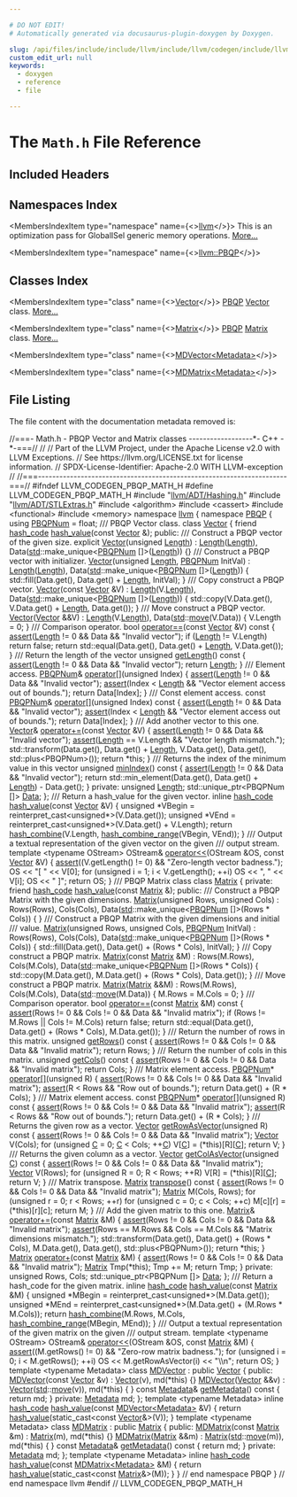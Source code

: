 ```yaml
---

# DO NOT EDIT!
# Automatically generated via docusaurus-plugin-doxygen by Doxygen.

slug: /api/files/include/include/llvm/include/llvm/codegen/include/llvm/codegen/pbqp/math-h
custom_edit_url: null
keywords:
  - doxygen
  - reference
  - file

---
```





# The `Math.h` File Reference

<DoxygenPage pluginConfig={pluginConfig}>



## Included Headers

<IncludesList>
<IncludesListItem
  filePath="llvm/ADT/Hashing.h"
  permalink="/docs/api/files/include/include/llvm/include/llvm/adt/hashing-h"
  isLocal="true" />
<IncludesListItem
  filePath="llvm/ADT/STLExtras.h"
  permalink="/docs/api/files/include/include/llvm/include/llvm/adt/stlextras-h"
  isLocal="true" />
<IncludesListItem
  filePath="algorithm"
  permalink=""
  isLocal="false" />
<IncludesListItem
  filePath="cassert"
  permalink=""
  isLocal="false" />
<IncludesListItem
  filePath="functional"
  permalink=""
  isLocal="false" />
<IncludesListItem
  filePath="memory"
  permalink=""
  isLocal="false" />
</IncludesList>

## Namespaces Index

<MembersIndex>

<MembersIndexItem
  type="namespace"
  name={<><a href="/docs/api/namespaces/llvm">llvm</a></>}>
This is an optimization pass for GlobalISel generic memory operations. <a href="/docs/api/namespaces/llvm/#details">More...</a>
</MembersIndexItem>

<MembersIndexItem
  type="namespace"
  name={<><a href="/docs/api/namespaces/llvm/pbqp">llvm::PBQP</a></>}>
</MembersIndexItem>

</MembersIndex>

## Classes Index

<MembersIndex>

<MembersIndexItem
  type="class"
  name={<><a href="/docs/api/classes/llvm/pbqp/vector">Vector</a></>}>
<a href="/docs/api/namespaces/llvm/pbqp">PBQP</a> <a href="/docs/api/classes/llvm/pbqp/vector">Vector</a> class. <a href="/docs/api/classes/llvm/pbqp/vector/#details">More...</a>
</MembersIndexItem>

<MembersIndexItem
  type="class"
  name={<><a href="/docs/api/classes/llvm/pbqp/matrix">Matrix</a></>}>
<a href="/docs/api/namespaces/llvm/pbqp">PBQP</a> <a href="/docs/api/classes/llvm/pbqp/matrix">Matrix</a> class. <a href="/docs/api/classes/llvm/pbqp/matrix/#details">More...</a>
</MembersIndexItem>

<MembersIndexItem
  type="class"
  name={<><a href="/docs/api/classes/llvm/pbqp/mdvector">MDVector&lt;Metadata&gt;</a></>}>
</MembersIndexItem>

<MembersIndexItem
  type="class"
  name={<><a href="/docs/api/classes/llvm/pbqp/mdmatrix">MDMatrix&lt;Metadata&gt;</a></>}>
</MembersIndexItem>

</MembersIndex>


## File Listing

The file content with the documentation metadata removed is:

<ProgramListing>

<Link id="l00001" /><CodeLine lineNumber="1"><Highlight kind="comment">//===- Math.h - PBQP Vector and Matrix classes ------------------&#42;- C++ -&#42;-===//</Highlight><Highlight kind="normal"></Highlight></CodeLine>
<Link id="l00002" /><CodeLine lineNumber="2"><Highlight kind="normal"></Highlight><Highlight kind="comment">//</Highlight><Highlight kind="normal"></Highlight></CodeLine>
<Link id="l00003" /><CodeLine lineNumber="3"><Highlight kind="normal"></Highlight><Highlight kind="comment">// Part of the LLVM Project, under the Apache License v2.0 with LLVM Exceptions.</Highlight><Highlight kind="normal"></Highlight></CodeLine>
<Link id="l00004" /><CodeLine lineNumber="4"><Highlight kind="normal"></Highlight><Highlight kind="comment">// See https://llvm.org/LICENSE.txt for license information.</Highlight><Highlight kind="normal"></Highlight></CodeLine>
<Link id="l00005" /><CodeLine lineNumber="5"><Highlight kind="normal"></Highlight><Highlight kind="comment">// SPDX-License-Identifier: Apache-2.0 WITH LLVM-exception</Highlight><Highlight kind="normal"></Highlight></CodeLine>
<Link id="l00006" /><CodeLine lineNumber="6"><Highlight kind="normal"></Highlight><Highlight kind="comment">//</Highlight><Highlight kind="normal"></Highlight></CodeLine>
<Link id="l00007" /><CodeLine lineNumber="7"><Highlight kind="normal"></Highlight><Highlight kind="comment">//===----------------------------------------------------------------------===//</Highlight><Highlight kind="normal"></Highlight></CodeLine>
<Link id="l00008" /><CodeLine lineNumber="8"><Highlight kind="normal"></Highlight></CodeLine>
<Link id="l00009" /><CodeLine lineNumber="9"><Highlight kind="normal"></Highlight><Highlight kind="preprocessor">#ifndef LLVM&#95;CODEGEN&#95;PBQP&#95;MATH&#95;H</Highlight><Highlight kind="normal"></Highlight></CodeLine>
<Link id="l00010" /><CodeLine lineNumber="10"><Highlight kind="normal"></Highlight><Highlight kind="preprocessor">#define LLVM&#95;CODEGEN&#95;PBQP&#95;MATH&#95;H</Highlight><Highlight kind="normal"></Highlight></CodeLine>
<Link id="l00011" /><CodeLine lineNumber="11"><Highlight kind="normal"></Highlight></CodeLine>
<Link id="l00012" /><CodeLine lineNumber="12"><Highlight kind="normal"></Highlight><Highlight kind="preprocessor">#include &quot;<a href="/docs/api/files/include/include/llvm/include/llvm/adt/hashing-h">llvm/ADT/Hashing.h</a>&quot;</Highlight><Highlight kind="normal"></Highlight></CodeLine>
<Link id="l00013" /><CodeLine lineNumber="13"><Highlight kind="normal"></Highlight><Highlight kind="preprocessor">#include &quot;<a href="/docs/api/files/include/include/llvm/include/llvm/adt/stlextras-h">llvm/ADT/STLExtras.h</a>&quot;</Highlight><Highlight kind="normal"></Highlight></CodeLine>
<Link id="l00014" /><CodeLine lineNumber="14"><Highlight kind="normal"></Highlight><Highlight kind="preprocessor">#include &lt;algorithm&gt;</Highlight><Highlight kind="normal"></Highlight></CodeLine>
<Link id="l00015" /><CodeLine lineNumber="15"><Highlight kind="normal"></Highlight><Highlight kind="preprocessor">#include &lt;cassert&gt;</Highlight><Highlight kind="normal"></Highlight></CodeLine>
<Link id="l00016" /><CodeLine lineNumber="16"><Highlight kind="normal"></Highlight><Highlight kind="preprocessor">#include &lt;functional&gt;</Highlight><Highlight kind="normal"></Highlight></CodeLine>
<Link id="l00017" /><CodeLine lineNumber="17"><Highlight kind="normal"></Highlight><Highlight kind="preprocessor">#include &lt;memory&gt;</Highlight><Highlight kind="normal"></Highlight></CodeLine>
<Link id="l00018" /><CodeLine lineNumber="18"><Highlight kind="normal"></Highlight></CodeLine>
<Link id="l00019" /><CodeLine lineNumber="19"><Highlight kind="normal"></Highlight><Highlight kind="keyword">namespace </Highlight><Highlight kind="normal"><a href="/docs/api/namespaces/llvm">llvm</a> &#123;</Highlight></CodeLine>
<Link id="l00020" /><CodeLine lineNumber="20"><Highlight kind="normal"></Highlight><Highlight kind="keyword">namespace </Highlight><Highlight kind="normal"><a href="/docs/api/namespaces/llvm/pbqp">PBQP</a> &#123;</Highlight></CodeLine>
<Link id="l00021" /><CodeLine lineNumber="21"><Highlight kind="normal"></Highlight></CodeLine>
<Link id="l00022" /><CodeLine lineNumber="22" lineLink="/docs/api/namespaces/llvm/pbqp/#a7bb13d1dd9c69a2a9350ca5ba163a715"><Highlight kind="normal"></Highlight><Highlight kind="keyword">using </Highlight><Highlight kind="normal"><a href="/docs/api/namespaces/llvm/pbqp/#a7bb13d1dd9c69a2a9350ca5ba163a715">PBQPNum</a> = float;</Highlight></CodeLine>
<Link id="l00023" /><CodeLine lineNumber="23"><Highlight kind="normal"></Highlight><Highlight kind="comment"></Highlight></CodeLine>
<Link id="l00024" /><CodeLine lineNumber="24"><Highlight kind="comment">/// PBQP Vector class.</Highlight><Highlight kind="normal"></Highlight></CodeLine>
<Link id="l00025" /><CodeLine lineNumber="25" lineLink="/docs/api/classes/llvm/pbqp/vector"><Highlight kind="normal"></Highlight><Highlight kind="keyword">class </Highlight><Highlight kind="normal"><a href="/docs/api/classes/llvm/pbqp/vector/#aef4fd4d43c0fd57d80d53991754e8d7b">Vector</a> &#123;</Highlight></CodeLine>
<Link id="l00026" /><CodeLine lineNumber="26"><Highlight kind="normal">  </Highlight><Highlight kind="keyword">friend</Highlight><Highlight kind="normal"> <a href="/docs/api/classes/llvm/hash-code">hash&#95;code</a> <a href="/docs/api/classes/llvm/pbqp/vector/#aaadc87486fce896da32c0377ad2e0058">hash&#95;value</a>(</Highlight><Highlight kind="keyword">const</Highlight><Highlight kind="normal"> <a href="/docs/api/classes/llvm/pbqp/vector/#aef4fd4d43c0fd57d80d53991754e8d7b">Vector</a> &amp;);</Highlight></CodeLine>
<Link id="l00027" /><CodeLine lineNumber="27"><Highlight kind="normal"></Highlight></CodeLine>
<Link id="l00028" /><CodeLine lineNumber="28"><Highlight kind="normal"></Highlight><Highlight kind="keyword">public</Highlight><Highlight kind="normal">:</Highlight><Highlight kind="comment"></Highlight></CodeLine>
<Link id="l00029" /><CodeLine lineNumber="29"><Highlight kind="comment">  /// Construct a PBQP vector of the given size.</Highlight><Highlight kind="normal"></Highlight></CodeLine>
<Link id="l00030" /><CodeLine lineNumber="30" lineLink="/docs/api/classes/llvm/pbqp/vector/#aef4fd4d43c0fd57d80d53991754e8d7b"><Highlight kind="normal">  </Highlight><Highlight kind="keyword">explicit</Highlight><Highlight kind="normal"> <a href="/docs/api/classes/llvm/pbqp/vector/#aef4fd4d43c0fd57d80d53991754e8d7b">Vector</a>(</Highlight><Highlight kind="keywordtype">unsigned</Highlight><Highlight kind="normal"> <a href="/docs/api/namespaces/llvm/#a05f5b9a11bdcc5feba62899f95dcf878af6d9f1c7b49b7601fae6a545002a6763">Length</a>)</Highlight></CodeLine>
<Link id="l00031" /><CodeLine lineNumber="31"><Highlight kind="normal">    : <a href="/docs/api/namespaces/llvm/#a05f5b9a11bdcc5feba62899f95dcf878af6d9f1c7b49b7601fae6a545002a6763">Length</a>(<a href="/docs/api/namespaces/llvm/#a05f5b9a11bdcc5feba62899f95dcf878af6d9f1c7b49b7601fae6a545002a6763">Length</a>), Data(<a href="/docs/api/namespaces/std">std</a>::make&#95;unique&lt;<a href="/docs/api/namespaces/llvm/pbqp/#a7bb13d1dd9c69a2a9350ca5ba163a715">PBQPNum</a> &#91;&#93;&gt;(<a href="/docs/api/namespaces/llvm/#a05f5b9a11bdcc5feba62899f95dcf878af6d9f1c7b49b7601fae6a545002a6763">Length</a>)) &#123;&#125;</Highlight></CodeLine>
<Link id="l00032" /><CodeLine lineNumber="32"><Highlight kind="normal"></Highlight><Highlight kind="comment"></Highlight></CodeLine>
<Link id="l00033" /><CodeLine lineNumber="33"><Highlight kind="comment">  /// Construct a PBQP vector with initializer.</Highlight><Highlight kind="normal"></Highlight></CodeLine>
<Link id="l00034" /><CodeLine lineNumber="34" lineLink="/docs/api/classes/llvm/pbqp/vector/#a2912af7ef085629d60d01e3fe737ff9c"><Highlight kind="normal">  <a href="/docs/api/classes/llvm/pbqp/vector/#a2912af7ef085629d60d01e3fe737ff9c">Vector</a>(</Highlight><Highlight kind="keywordtype">unsigned</Highlight><Highlight kind="normal"> <a href="/docs/api/namespaces/llvm/#a05f5b9a11bdcc5feba62899f95dcf878af6d9f1c7b49b7601fae6a545002a6763">Length</a>, <a href="/docs/api/namespaces/llvm/pbqp/#a7bb13d1dd9c69a2a9350ca5ba163a715">PBQPNum</a> InitVal)</Highlight></CodeLine>
<Link id="l00035" /><CodeLine lineNumber="35"><Highlight kind="normal">    : <a href="/docs/api/namespaces/llvm/#a05f5b9a11bdcc5feba62899f95dcf878af6d9f1c7b49b7601fae6a545002a6763">Length</a>(<a href="/docs/api/namespaces/llvm/#a05f5b9a11bdcc5feba62899f95dcf878af6d9f1c7b49b7601fae6a545002a6763">Length</a>), Data(<a href="/docs/api/namespaces/std">std</a>::make&#95;unique&lt;<a href="/docs/api/namespaces/llvm/pbqp/#a7bb13d1dd9c69a2a9350ca5ba163a715">PBQPNum</a> &#91;&#93;&gt;(<a href="/docs/api/namespaces/llvm/#a05f5b9a11bdcc5feba62899f95dcf878af6d9f1c7b49b7601fae6a545002a6763">Length</a>)) &#123;</Highlight></CodeLine>
<Link id="l00036" /><CodeLine lineNumber="36"><Highlight kind="normal">    std::fill(Data.get(), Data.get() + <a href="/docs/api/namespaces/llvm/#a05f5b9a11bdcc5feba62899f95dcf878af6d9f1c7b49b7601fae6a545002a6763">Length</a>, InitVal);</Highlight></CodeLine>
<Link id="l00037" /><CodeLine lineNumber="37"><Highlight kind="normal">  &#125;</Highlight></CodeLine>
<Link id="l00038" /><CodeLine lineNumber="38"><Highlight kind="normal"></Highlight><Highlight kind="comment"></Highlight></CodeLine>
<Link id="l00039" /><CodeLine lineNumber="39"><Highlight kind="comment">  /// Copy construct a PBQP vector.</Highlight><Highlight kind="normal"></Highlight></CodeLine>
<Link id="l00040" /><CodeLine lineNumber="40" lineLink="/docs/api/classes/llvm/pbqp/vector/#ab659f31081c4d717031711df7b6259ae"><Highlight kind="normal">  <a href="/docs/api/classes/llvm/pbqp/vector/#ab659f31081c4d717031711df7b6259ae">Vector</a>(</Highlight><Highlight kind="keyword">const</Highlight><Highlight kind="normal"> <a href="/docs/api/classes/llvm/pbqp/vector/#aef4fd4d43c0fd57d80d53991754e8d7b">Vector</a> &amp;V)</Highlight></CodeLine>
<Link id="l00041" /><CodeLine lineNumber="41"><Highlight kind="normal">    : <a href="/docs/api/namespaces/llvm/#a05f5b9a11bdcc5feba62899f95dcf878af6d9f1c7b49b7601fae6a545002a6763">Length</a>(V.<a href="/docs/api/namespaces/llvm/#a05f5b9a11bdcc5feba62899f95dcf878af6d9f1c7b49b7601fae6a545002a6763">Length</a>), Data(<a href="/docs/api/namespaces/std">std</a>::make&#95;unique&lt;<a href="/docs/api/namespaces/llvm/pbqp/#a7bb13d1dd9c69a2a9350ca5ba163a715">PBQPNum</a> &#91;&#93;&gt;(<a href="/docs/api/namespaces/llvm/#a05f5b9a11bdcc5feba62899f95dcf878af6d9f1c7b49b7601fae6a545002a6763">Length</a>)) &#123;</Highlight></CodeLine>
<Link id="l00042" /><CodeLine lineNumber="42"><Highlight kind="normal">    std::copy(V.Data.get(), V.Data.get() + <a href="/docs/api/namespaces/llvm/#a05f5b9a11bdcc5feba62899f95dcf878af6d9f1c7b49b7601fae6a545002a6763">Length</a>, Data.get());</Highlight></CodeLine>
<Link id="l00043" /><CodeLine lineNumber="43"><Highlight kind="normal">  &#125;</Highlight></CodeLine>
<Link id="l00044" /><CodeLine lineNumber="44"><Highlight kind="normal"></Highlight><Highlight kind="comment"></Highlight></CodeLine>
<Link id="l00045" /><CodeLine lineNumber="45"><Highlight kind="comment">  /// Move construct a PBQP vector.</Highlight><Highlight kind="normal"></Highlight></CodeLine>
<Link id="l00046" /><CodeLine lineNumber="46" lineLink="/docs/api/classes/llvm/pbqp/vector/#a604f5e40d4d5455ef4f3d1e21315bcd4"><Highlight kind="normal">  <a href="/docs/api/classes/llvm/pbqp/vector/#a604f5e40d4d5455ef4f3d1e21315bcd4">Vector</a>(<a href="/docs/api/classes/llvm/pbqp/vector/#aef4fd4d43c0fd57d80d53991754e8d7b">Vector</a> &amp;&amp;V)</Highlight></CodeLine>
<Link id="l00047" /><CodeLine lineNumber="47"><Highlight kind="normal">    : <a href="/docs/api/namespaces/llvm/#a05f5b9a11bdcc5feba62899f95dcf878af6d9f1c7b49b7601fae6a545002a6763">Length</a>(V.<a href="/docs/api/namespaces/llvm/#a05f5b9a11bdcc5feba62899f95dcf878af6d9f1c7b49b7601fae6a545002a6763">Length</a>), Data(<a href="/docs/api/namespaces/std">std</a>::<a href="/docs/api/namespaces/llvm/#abfc9c7ecf70f66901e439f7c04ef3dbb">move</a>(V.Data)) &#123;</Highlight></CodeLine>
<Link id="l00048" /><CodeLine lineNumber="48"><Highlight kind="normal">    V.Length = 0;</Highlight></CodeLine>
<Link id="l00049" /><CodeLine lineNumber="49"><Highlight kind="normal">  &#125;</Highlight></CodeLine>
<Link id="l00050" /><CodeLine lineNumber="50"><Highlight kind="normal"></Highlight><Highlight kind="comment"></Highlight></CodeLine>
<Link id="l00051" /><CodeLine lineNumber="51"><Highlight kind="comment">  /// Comparison operator.</Highlight><Highlight kind="normal"></Highlight></CodeLine>
<Link id="l00052" /><CodeLine lineNumber="52" lineLink="/docs/api/classes/llvm/pbqp/vector/#ae4037d518d98d1df922eb8c132ba6df0"><Highlight kind="normal">  </Highlight><Highlight kind="keywordtype">bool</Highlight><Highlight kind="normal"> <a href="/docs/api/classes/llvm/pbqp/vector/#ae4037d518d98d1df922eb8c132ba6df0">operator==</a>(</Highlight><Highlight kind="keyword">const</Highlight><Highlight kind="normal"> <a href="/docs/api/classes/llvm/pbqp/vector/#aef4fd4d43c0fd57d80d53991754e8d7b">Vector</a> &amp;V)</Highlight><Highlight kind="keyword"> const </Highlight><Highlight kind="normal">&#123;</Highlight></CodeLine>
<Link id="l00053" /><CodeLine lineNumber="53"><Highlight kind="normal">    <a href="/docs/api/files/lib/lib/target/lib/target/amdgpu/silowercontrolflow-cpp/#a4868c5d81c5ccc98c47aeab6244346a0">assert</a>(<a href="/docs/api/namespaces/llvm/#a05f5b9a11bdcc5feba62899f95dcf878af6d9f1c7b49b7601fae6a545002a6763">Length</a> != 0 &amp;&amp; Data &amp;&amp; </Highlight><Highlight kind="stringliteral">&quot;Invalid vector&quot;</Highlight><Highlight kind="normal">);</Highlight></CodeLine>
<Link id="l00054" /><CodeLine lineNumber="54"><Highlight kind="normal">    </Highlight><Highlight kind="keywordflow">if</Highlight><Highlight kind="normal"> (<a href="/docs/api/namespaces/llvm/#a05f5b9a11bdcc5feba62899f95dcf878af6d9f1c7b49b7601fae6a545002a6763">Length</a> != V.Length)</Highlight></CodeLine>
<Link id="l00055" /><CodeLine lineNumber="55"><Highlight kind="normal">      </Highlight><Highlight kind="keywordflow">return</Highlight><Highlight kind="normal"> </Highlight><Highlight kind="keyword">false</Highlight><Highlight kind="normal">;</Highlight></CodeLine>
<Link id="l00056" /><CodeLine lineNumber="56"><Highlight kind="normal">    </Highlight><Highlight kind="keywordflow">return</Highlight><Highlight kind="normal"> std::equal(Data.get(), Data.get() + <a href="/docs/api/namespaces/llvm/#a05f5b9a11bdcc5feba62899f95dcf878af6d9f1c7b49b7601fae6a545002a6763">Length</a>, V.Data.get());</Highlight></CodeLine>
<Link id="l00057" /><CodeLine lineNumber="57"><Highlight kind="normal">  &#125;</Highlight></CodeLine>
<Link id="l00058" /><CodeLine lineNumber="58"><Highlight kind="normal"></Highlight><Highlight kind="comment"></Highlight></CodeLine>
<Link id="l00059" /><CodeLine lineNumber="59"><Highlight kind="comment">  /// Return the length of the vector</Highlight><Highlight kind="normal"></Highlight></CodeLine>
<Link id="l00060" /><CodeLine lineNumber="60" lineLink="/docs/api/classes/llvm/pbqp/vector/#a0d2ab0a97a2cafb77c0a18b12fffc7d5"><Highlight kind="normal">  </Highlight><Highlight kind="keywordtype">unsigned</Highlight><Highlight kind="normal"> <a href="/docs/api/classes/llvm/pbqp/vector/#a0d2ab0a97a2cafb77c0a18b12fffc7d5">getLength</a>()</Highlight><Highlight kind="keyword"> const </Highlight><Highlight kind="normal">&#123;</Highlight></CodeLine>
<Link id="l00061" /><CodeLine lineNumber="61"><Highlight kind="normal">    <a href="/docs/api/files/lib/lib/target/lib/target/amdgpu/silowercontrolflow-cpp/#a4868c5d81c5ccc98c47aeab6244346a0">assert</a>(<a href="/docs/api/namespaces/llvm/#a05f5b9a11bdcc5feba62899f95dcf878af6d9f1c7b49b7601fae6a545002a6763">Length</a> != 0 &amp;&amp; Data &amp;&amp; </Highlight><Highlight kind="stringliteral">&quot;Invalid vector&quot;</Highlight><Highlight kind="normal">);</Highlight></CodeLine>
<Link id="l00062" /><CodeLine lineNumber="62"><Highlight kind="normal">    </Highlight><Highlight kind="keywordflow">return</Highlight><Highlight kind="normal"> <a href="/docs/api/namespaces/llvm/#a05f5b9a11bdcc5feba62899f95dcf878af6d9f1c7b49b7601fae6a545002a6763">Length</a>;</Highlight></CodeLine>
<Link id="l00063" /><CodeLine lineNumber="63"><Highlight kind="normal">  &#125;</Highlight></CodeLine>
<Link id="l00064" /><CodeLine lineNumber="64"><Highlight kind="normal"></Highlight><Highlight kind="comment"></Highlight></CodeLine>
<Link id="l00065" /><CodeLine lineNumber="65"><Highlight kind="comment">  /// Element access.</Highlight><Highlight kind="normal"></Highlight></CodeLine>
<Link id="l00066" /><CodeLine lineNumber="66" lineLink="/docs/api/classes/llvm/pbqp/vector/#a1402f5b4a55bae5d1645d15c2e7a8ae3"><Highlight kind="normal">  <a href="/docs/api/namespaces/llvm/pbqp/#a7bb13d1dd9c69a2a9350ca5ba163a715">PBQPNum</a>&amp; <a href="/docs/api/classes/llvm/pbqp/vector/#a1402f5b4a55bae5d1645d15c2e7a8ae3">operator&#91;&#93;</a>(</Highlight><Highlight kind="keywordtype">unsigned</Highlight><Highlight kind="normal"> Index) &#123;</Highlight></CodeLine>
<Link id="l00067" /><CodeLine lineNumber="67"><Highlight kind="normal">    <a href="/docs/api/files/lib/lib/target/lib/target/amdgpu/silowercontrolflow-cpp/#a4868c5d81c5ccc98c47aeab6244346a0">assert</a>(<a href="/docs/api/namespaces/llvm/#a05f5b9a11bdcc5feba62899f95dcf878af6d9f1c7b49b7601fae6a545002a6763">Length</a> != 0 &amp;&amp; Data &amp;&amp; </Highlight><Highlight kind="stringliteral">&quot;Invalid vector&quot;</Highlight><Highlight kind="normal">);</Highlight></CodeLine>
<Link id="l00068" /><CodeLine lineNumber="68"><Highlight kind="normal">    <a href="/docs/api/files/lib/lib/target/lib/target/amdgpu/silowercontrolflow-cpp/#a4868c5d81c5ccc98c47aeab6244346a0">assert</a>(Index &lt; <a href="/docs/api/namespaces/llvm/#a05f5b9a11bdcc5feba62899f95dcf878af6d9f1c7b49b7601fae6a545002a6763">Length</a> &amp;&amp; </Highlight><Highlight kind="stringliteral">&quot;Vector element access out of bounds.&quot;</Highlight><Highlight kind="normal">);</Highlight></CodeLine>
<Link id="l00069" /><CodeLine lineNumber="69"><Highlight kind="normal">    </Highlight><Highlight kind="keywordflow">return</Highlight><Highlight kind="normal"> Data&#91;Index&#93;;</Highlight></CodeLine>
<Link id="l00070" /><CodeLine lineNumber="70"><Highlight kind="normal">  &#125;</Highlight></CodeLine>
<Link id="l00071" /><CodeLine lineNumber="71"><Highlight kind="normal"></Highlight><Highlight kind="comment"></Highlight></CodeLine>
<Link id="l00072" /><CodeLine lineNumber="72"><Highlight kind="comment">  /// Const element access.</Highlight><Highlight kind="normal"></Highlight></CodeLine>
<Link id="l00073" /><CodeLine lineNumber="73" lineLink="/docs/api/classes/llvm/pbqp/vector/#abd63c66fa5473ad445c46a1da670c9dd"><Highlight kind="normal">  </Highlight><Highlight kind="keyword">const</Highlight><Highlight kind="normal"> <a href="/docs/api/namespaces/llvm/pbqp/#a7bb13d1dd9c69a2a9350ca5ba163a715">PBQPNum</a>&amp; <a href="/docs/api/classes/llvm/pbqp/vector/#abd63c66fa5473ad445c46a1da670c9dd">operator&#91;&#93;</a>(</Highlight><Highlight kind="keywordtype">unsigned</Highlight><Highlight kind="normal"> Index)</Highlight><Highlight kind="keyword"> const </Highlight><Highlight kind="normal">&#123;</Highlight></CodeLine>
<Link id="l00074" /><CodeLine lineNumber="74"><Highlight kind="normal">    <a href="/docs/api/files/lib/lib/target/lib/target/amdgpu/silowercontrolflow-cpp/#a4868c5d81c5ccc98c47aeab6244346a0">assert</a>(<a href="/docs/api/namespaces/llvm/#a05f5b9a11bdcc5feba62899f95dcf878af6d9f1c7b49b7601fae6a545002a6763">Length</a> != 0 &amp;&amp; Data &amp;&amp; </Highlight><Highlight kind="stringliteral">&quot;Invalid vector&quot;</Highlight><Highlight kind="normal">);</Highlight></CodeLine>
<Link id="l00075" /><CodeLine lineNumber="75"><Highlight kind="normal">    <a href="/docs/api/files/lib/lib/target/lib/target/amdgpu/silowercontrolflow-cpp/#a4868c5d81c5ccc98c47aeab6244346a0">assert</a>(Index &lt; <a href="/docs/api/namespaces/llvm/#a05f5b9a11bdcc5feba62899f95dcf878af6d9f1c7b49b7601fae6a545002a6763">Length</a> &amp;&amp; </Highlight><Highlight kind="stringliteral">&quot;Vector element access out of bounds.&quot;</Highlight><Highlight kind="normal">);</Highlight></CodeLine>
<Link id="l00076" /><CodeLine lineNumber="76"><Highlight kind="normal">    </Highlight><Highlight kind="keywordflow">return</Highlight><Highlight kind="normal"> Data&#91;Index&#93;;</Highlight></CodeLine>
<Link id="l00077" /><CodeLine lineNumber="77"><Highlight kind="normal">  &#125;</Highlight></CodeLine>
<Link id="l00078" /><CodeLine lineNumber="78"><Highlight kind="normal"></Highlight><Highlight kind="comment"></Highlight></CodeLine>
<Link id="l00079" /><CodeLine lineNumber="79"><Highlight kind="comment">  /// Add another vector to this one.</Highlight><Highlight kind="normal"></Highlight></CodeLine>
<Link id="l00080" /><CodeLine lineNumber="80" lineLink="/docs/api/classes/llvm/pbqp/vector/#a47b015ba12385497a6dd8e0a261f16cc"><Highlight kind="normal">  <a href="/docs/api/classes/llvm/pbqp/vector/#aef4fd4d43c0fd57d80d53991754e8d7b">Vector</a>&amp; <a href="/docs/api/classes/llvm/pbqp/vector/#a47b015ba12385497a6dd8e0a261f16cc">operator+=</a>(</Highlight><Highlight kind="keyword">const</Highlight><Highlight kind="normal"> <a href="/docs/api/classes/llvm/pbqp/vector/#aef4fd4d43c0fd57d80d53991754e8d7b">Vector</a> &amp;V) &#123;</Highlight></CodeLine>
<Link id="l00081" /><CodeLine lineNumber="81"><Highlight kind="normal">    <a href="/docs/api/files/lib/lib/target/lib/target/amdgpu/silowercontrolflow-cpp/#a4868c5d81c5ccc98c47aeab6244346a0">assert</a>(<a href="/docs/api/namespaces/llvm/#a05f5b9a11bdcc5feba62899f95dcf878af6d9f1c7b49b7601fae6a545002a6763">Length</a> != 0 &amp;&amp; Data &amp;&amp; </Highlight><Highlight kind="stringliteral">&quot;Invalid vector&quot;</Highlight><Highlight kind="normal">);</Highlight></CodeLine>
<Link id="l00082" /><CodeLine lineNumber="82"><Highlight kind="normal">    <a href="/docs/api/files/lib/lib/target/lib/target/amdgpu/silowercontrolflow-cpp/#a4868c5d81c5ccc98c47aeab6244346a0">assert</a>(<a href="/docs/api/namespaces/llvm/#a05f5b9a11bdcc5feba62899f95dcf878af6d9f1c7b49b7601fae6a545002a6763">Length</a> == V.Length &amp;&amp; </Highlight><Highlight kind="stringliteral">&quot;Vector length mismatch.&quot;</Highlight><Highlight kind="normal">);</Highlight></CodeLine>
<Link id="l00083" /><CodeLine lineNumber="83"><Highlight kind="normal">    std::transform(Data.get(), Data.get() + <a href="/docs/api/namespaces/llvm/#a05f5b9a11bdcc5feba62899f95dcf878af6d9f1c7b49b7601fae6a545002a6763">Length</a>, V.Data.get(), Data.get(),</Highlight></CodeLine>
<Link id="l00084" /><CodeLine lineNumber="84"><Highlight kind="normal">                   std::plus&lt;PBQPNum&gt;());</Highlight></CodeLine>
<Link id="l00085" /><CodeLine lineNumber="85"><Highlight kind="normal">    </Highlight><Highlight kind="keywordflow">return</Highlight><Highlight kind="normal"> &#42;</Highlight><Highlight kind="keyword">this</Highlight><Highlight kind="normal">;</Highlight></CodeLine>
<Link id="l00086" /><CodeLine lineNumber="86"><Highlight kind="normal">  &#125;</Highlight></CodeLine>
<Link id="l00087" /><CodeLine lineNumber="87"><Highlight kind="normal"></Highlight><Highlight kind="comment"></Highlight></CodeLine>
<Link id="l00088" /><CodeLine lineNumber="88"><Highlight kind="comment">  /// Returns the index of the minimum value in this vector</Highlight><Highlight kind="normal"></Highlight></CodeLine>
<Link id="l00089" /><CodeLine lineNumber="89" lineLink="/docs/api/classes/llvm/pbqp/vector/#a21acf74222debed15359bdd3361b3717"><Highlight kind="normal">  </Highlight><Highlight kind="keywordtype">unsigned</Highlight><Highlight kind="normal"> <a href="/docs/api/classes/llvm/pbqp/vector/#a21acf74222debed15359bdd3361b3717">minIndex</a>()</Highlight><Highlight kind="keyword"> const </Highlight><Highlight kind="normal">&#123;</Highlight></CodeLine>
<Link id="l00090" /><CodeLine lineNumber="90"><Highlight kind="normal">    <a href="/docs/api/files/lib/lib/target/lib/target/amdgpu/silowercontrolflow-cpp/#a4868c5d81c5ccc98c47aeab6244346a0">assert</a>(<a href="/docs/api/namespaces/llvm/#a05f5b9a11bdcc5feba62899f95dcf878af6d9f1c7b49b7601fae6a545002a6763">Length</a> != 0 &amp;&amp; Data &amp;&amp; </Highlight><Highlight kind="stringliteral">&quot;Invalid vector&quot;</Highlight><Highlight kind="normal">);</Highlight></CodeLine>
<Link id="l00091" /><CodeLine lineNumber="91"><Highlight kind="normal">    </Highlight><Highlight kind="keywordflow">return</Highlight><Highlight kind="normal"> std::min&#95;element(Data.get(), Data.get() + <a href="/docs/api/namespaces/llvm/#a05f5b9a11bdcc5feba62899f95dcf878af6d9f1c7b49b7601fae6a545002a6763">Length</a>) - Data.get();</Highlight></CodeLine>
<Link id="l00092" /><CodeLine lineNumber="92"><Highlight kind="normal">  &#125;</Highlight></CodeLine>
<Link id="l00093" /><CodeLine lineNumber="93"><Highlight kind="normal"></Highlight></CodeLine>
<Link id="l00094" /><CodeLine lineNumber="94"><Highlight kind="normal"></Highlight><Highlight kind="keyword">private</Highlight><Highlight kind="normal">:</Highlight></CodeLine>
<Link id="l00095" /><CodeLine lineNumber="95"><Highlight kind="normal">  </Highlight><Highlight kind="keywordtype">unsigned</Highlight><Highlight kind="normal"> <a href="/docs/api/namespaces/llvm/#a05f5b9a11bdcc5feba62899f95dcf878af6d9f1c7b49b7601fae6a545002a6763">Length</a>;</Highlight></CodeLine>
<Link id="l00096" /><CodeLine lineNumber="96"><Highlight kind="normal">  std::unique&#95;ptr&lt;PBQPNum &#91;&#93;&gt; <a href="/docs/api/namespaces/llvm/#aa20539e89704d20b98b97e9c3feac934">Data</a>;</Highlight></CodeLine>
<Link id="l00097" /><CodeLine lineNumber="97"><Highlight kind="normal">&#125;;</Highlight></CodeLine>
<Link id="l00098" /><CodeLine lineNumber="98"><Highlight kind="normal"></Highlight><Highlight kind="comment"></Highlight></CodeLine>
<Link id="l00099" /><CodeLine lineNumber="99"><Highlight kind="comment">/// Return a hash&#95;value for the given vector.</Highlight><Highlight kind="normal"></Highlight></CodeLine>
<Link id="l00100" /><CodeLine lineNumber="100" lineLink="/docs/api/classes/llvm/pbqp/vector/#aaadc87486fce896da32c0377ad2e0058"><Highlight kind="normal"></Highlight><Highlight kind="keyword">inline</Highlight><Highlight kind="normal"> <a href="/docs/api/classes/llvm/hash-code">hash&#95;code</a> <a href="/docs/api/namespaces/llvm/pbqp/#a68d9c40a5981e4a0893872d9523ff5fa">hash&#95;value</a>(</Highlight><Highlight kind="keyword">const</Highlight><Highlight kind="normal"> <a href="/docs/api/classes/llvm/pbqp/vector/#aef4fd4d43c0fd57d80d53991754e8d7b">Vector</a> &amp;V) &#123;</Highlight></CodeLine>
<Link id="l00101" /><CodeLine lineNumber="101"><Highlight kind="normal">  </Highlight><Highlight kind="keywordtype">unsigned</Highlight><Highlight kind="normal"> &#42;VBegin = </Highlight><Highlight kind="keyword">reinterpret&#95;cast&lt;</Highlight><Highlight kind="keywordtype">unsigned</Highlight><Highlight kind="normal">&#42;</Highlight><Highlight kind="keyword">&gt;</Highlight><Highlight kind="normal">(V.Data.get());</Highlight></CodeLine>
<Link id="l00102" /><CodeLine lineNumber="102"><Highlight kind="normal">  </Highlight><Highlight kind="keywordtype">unsigned</Highlight><Highlight kind="normal"> &#42;VEnd = </Highlight><Highlight kind="keyword">reinterpret&#95;cast&lt;</Highlight><Highlight kind="keywordtype">unsigned</Highlight><Highlight kind="normal">&#42;</Highlight><Highlight kind="keyword">&gt;</Highlight><Highlight kind="normal">(V.Data.get() + V.Length);</Highlight></CodeLine>
<Link id="l00103" /><CodeLine lineNumber="103"><Highlight kind="normal">  </Highlight><Highlight kind="keywordflow">return</Highlight><Highlight kind="normal"> <a href="/docs/api/namespaces/llvm/#add71474638430694c84640146383fc44">hash&#95;combine</a>(V.Length, <a href="/docs/api/namespaces/llvm/#af80edfc5e42059e045aa7bf7fe42bee3">hash&#95;combine&#95;range</a>(VBegin, VEnd));</Highlight></CodeLine>
<Link id="l00104" /><CodeLine lineNumber="104"><Highlight kind="normal">&#125;</Highlight></CodeLine>
<Link id="l00105" /><CodeLine lineNumber="105"><Highlight kind="normal"></Highlight><Highlight kind="comment"></Highlight></CodeLine>
<Link id="l00106" /><CodeLine lineNumber="106"><Highlight kind="comment">/// Output a textual representation of the given vector on the given</Highlight></CodeLine>
<Link id="l00107" /><CodeLine lineNumber="107"><Highlight kind="comment">///        output stream.</Highlight><Highlight kind="normal"></Highlight></CodeLine>
<Link id="l00108" /><CodeLine lineNumber="108"><Highlight kind="normal"></Highlight><Highlight kind="keyword">template</Highlight><Highlight kind="normal"> &lt;</Highlight><Highlight kind="keyword">typename</Highlight><Highlight kind="normal"> OStream&gt;</Highlight></CodeLine>
<Link id="l00109" /><CodeLine lineNumber="109" lineLink="/docs/api/namespaces/llvm/pbqp/#a3df562af137eda23c65ed17e763ebe9d"><Highlight kind="normal">OStream&amp; <a href="/docs/api/namespaces/llvm/pbqp/#a3df562af137eda23c65ed17e763ebe9d">operator&lt;&lt;</a>(OStream &amp;OS, </Highlight><Highlight kind="keyword">const</Highlight><Highlight kind="normal"> <a href="/docs/api/classes/llvm/pbqp/vector">Vector</a> &amp;V) &#123;</Highlight></CodeLine>
<Link id="l00110" /><CodeLine lineNumber="110"><Highlight kind="normal">  <a href="/docs/api/files/lib/lib/target/lib/target/amdgpu/silowercontrolflow-cpp/#a4868c5d81c5ccc98c47aeab6244346a0">assert</a>((V.getLength() != 0) &amp;&amp; </Highlight><Highlight kind="stringliteral">&quot;Zero-length vector badness.&quot;</Highlight><Highlight kind="normal">);</Highlight></CodeLine>
<Link id="l00111" /><CodeLine lineNumber="111"><Highlight kind="normal"></Highlight></CodeLine>
<Link id="l00112" /><CodeLine lineNumber="112"><Highlight kind="normal">  OS &lt;&lt; </Highlight><Highlight kind="stringliteral">&quot;&#91; &quot;</Highlight><Highlight kind="normal"> &lt;&lt; V&#91;0&#93;;</Highlight></CodeLine>
<Link id="l00113" /><CodeLine lineNumber="113"><Highlight kind="normal">  </Highlight><Highlight kind="keywordflow">for</Highlight><Highlight kind="normal"> (</Highlight><Highlight kind="keywordtype">unsigned</Highlight><Highlight kind="normal"> i = 1; i &lt; V.getLength(); ++i)</Highlight></CodeLine>
<Link id="l00114" /><CodeLine lineNumber="114"><Highlight kind="normal">    OS &lt;&lt; </Highlight><Highlight kind="stringliteral">&quot;, &quot;</Highlight><Highlight kind="normal"> &lt;&lt; V&#91;i&#93;;</Highlight></CodeLine>
<Link id="l00115" /><CodeLine lineNumber="115"><Highlight kind="normal">  OS &lt;&lt; </Highlight><Highlight kind="stringliteral">&quot; &#93;&quot;</Highlight><Highlight kind="normal">;</Highlight></CodeLine>
<Link id="l00116" /><CodeLine lineNumber="116"><Highlight kind="normal"></Highlight></CodeLine>
<Link id="l00117" /><CodeLine lineNumber="117"><Highlight kind="normal">  </Highlight><Highlight kind="keywordflow">return</Highlight><Highlight kind="normal"> OS;</Highlight></CodeLine>
<Link id="l00118" /><CodeLine lineNumber="118"><Highlight kind="normal">&#125;</Highlight></CodeLine>
<Link id="l00119" /><CodeLine lineNumber="119"><Highlight kind="normal"></Highlight><Highlight kind="comment"></Highlight></CodeLine>
<Link id="l00120" /><CodeLine lineNumber="120"><Highlight kind="comment">/// PBQP Matrix class</Highlight><Highlight kind="normal"></Highlight></CodeLine>
<Link id="l00121" /><CodeLine lineNumber="121" lineLink="/docs/api/classes/llvm/pbqp/matrix"><Highlight kind="normal"></Highlight><Highlight kind="keyword">class </Highlight><Highlight kind="normal"><a href="/docs/api/classes/llvm/pbqp/matrix/#aff60358275be4d00be04fd9cbea51b30">Matrix</a> &#123;</Highlight></CodeLine>
<Link id="l00122" /><CodeLine lineNumber="122"><Highlight kind="normal"></Highlight><Highlight kind="keyword">private</Highlight><Highlight kind="normal">:</Highlight></CodeLine>
<Link id="l00123" /><CodeLine lineNumber="123"><Highlight kind="normal">  </Highlight><Highlight kind="keyword">friend</Highlight><Highlight kind="normal"> <a href="/docs/api/classes/llvm/hash-code">hash&#95;code</a> <a href="/docs/api/classes/llvm/pbqp/matrix/#a7fbe9d7f58292be903c7a0d2a6633a78">hash&#95;value</a>(</Highlight><Highlight kind="keyword">const</Highlight><Highlight kind="normal"> <a href="/docs/api/classes/llvm/pbqp/matrix/#aff60358275be4d00be04fd9cbea51b30">Matrix</a> &amp;);</Highlight></CodeLine>
<Link id="l00124" /><CodeLine lineNumber="124"><Highlight kind="normal"></Highlight></CodeLine>
<Link id="l00125" /><CodeLine lineNumber="125"><Highlight kind="normal"></Highlight><Highlight kind="keyword">public</Highlight><Highlight kind="normal">:</Highlight><Highlight kind="comment"></Highlight></CodeLine>
<Link id="l00126" /><CodeLine lineNumber="126"><Highlight kind="comment">  /// Construct a PBQP Matrix with the given dimensions.</Highlight><Highlight kind="normal"></Highlight></CodeLine>
<Link id="l00127" /><CodeLine lineNumber="127" lineLink="/docs/api/classes/llvm/pbqp/matrix/#aff60358275be4d00be04fd9cbea51b30"><Highlight kind="normal">  <a href="/docs/api/classes/llvm/pbqp/matrix/#aff60358275be4d00be04fd9cbea51b30">Matrix</a>(</Highlight><Highlight kind="keywordtype">unsigned</Highlight><Highlight kind="normal"> Rows, </Highlight><Highlight kind="keywordtype">unsigned</Highlight><Highlight kind="normal"> Cols) :</Highlight></CodeLine>
<Link id="l00128" /><CodeLine lineNumber="128"><Highlight kind="normal">    Rows(Rows), Cols(Cols), Data(<a href="/docs/api/namespaces/std">std</a>::make&#95;unique&lt;<a href="/docs/api/namespaces/llvm/pbqp/#a7bb13d1dd9c69a2a9350ca5ba163a715">PBQPNum</a> &#91;&#93;&gt;(Rows &#42; Cols)) &#123;</Highlight></CodeLine>
<Link id="l00129" /><CodeLine lineNumber="129"><Highlight kind="normal">  &#125;</Highlight></CodeLine>
<Link id="l00130" /><CodeLine lineNumber="130"><Highlight kind="normal"></Highlight><Highlight kind="comment"></Highlight></CodeLine>
<Link id="l00131" /><CodeLine lineNumber="131"><Highlight kind="comment">  /// Construct a PBQP Matrix with the given dimensions and initial</Highlight></CodeLine>
<Link id="l00132" /><CodeLine lineNumber="132"><Highlight kind="comment">  /// value.</Highlight><Highlight kind="normal"></Highlight></CodeLine>
<Link id="l00133" /><CodeLine lineNumber="133" lineLink="/docs/api/classes/llvm/pbqp/matrix/#aef172092adfe7dd71c0fe88d9a4ea0dc"><Highlight kind="normal">  <a href="/docs/api/classes/llvm/pbqp/matrix/#aef172092adfe7dd71c0fe88d9a4ea0dc">Matrix</a>(</Highlight><Highlight kind="keywordtype">unsigned</Highlight><Highlight kind="normal"> Rows, </Highlight><Highlight kind="keywordtype">unsigned</Highlight><Highlight kind="normal"> Cols, <a href="/docs/api/namespaces/llvm/pbqp/#a7bb13d1dd9c69a2a9350ca5ba163a715">PBQPNum</a> InitVal)</Highlight></CodeLine>
<Link id="l00134" /><CodeLine lineNumber="134"><Highlight kind="normal">    : Rows(Rows), Cols(Cols),</Highlight></CodeLine>
<Link id="l00135" /><CodeLine lineNumber="135"><Highlight kind="normal">      Data(<a href="/docs/api/namespaces/std">std</a>::make&#95;unique&lt;<a href="/docs/api/namespaces/llvm/pbqp/#a7bb13d1dd9c69a2a9350ca5ba163a715">PBQPNum</a> &#91;&#93;&gt;(Rows &#42; Cols)) &#123;</Highlight></CodeLine>
<Link id="l00136" /><CodeLine lineNumber="136"><Highlight kind="normal">    std::fill(Data.get(), Data.get() + (Rows &#42; Cols), InitVal);</Highlight></CodeLine>
<Link id="l00137" /><CodeLine lineNumber="137"><Highlight kind="normal">  &#125;</Highlight></CodeLine>
<Link id="l00138" /><CodeLine lineNumber="138"><Highlight kind="normal"></Highlight><Highlight kind="comment"></Highlight></CodeLine>
<Link id="l00139" /><CodeLine lineNumber="139"><Highlight kind="comment">  /// Copy construct a PBQP matrix.</Highlight><Highlight kind="normal"></Highlight></CodeLine>
<Link id="l00140" /><CodeLine lineNumber="140" lineLink="/docs/api/classes/llvm/pbqp/matrix/#aeebae6d2938a067c3ca991986775507e"><Highlight kind="normal">  <a href="/docs/api/classes/llvm/pbqp/matrix/#aeebae6d2938a067c3ca991986775507e">Matrix</a>(</Highlight><Highlight kind="keyword">const</Highlight><Highlight kind="normal"> <a href="/docs/api/classes/llvm/pbqp/matrix/#aff60358275be4d00be04fd9cbea51b30">Matrix</a> &amp;M)</Highlight></CodeLine>
<Link id="l00141" /><CodeLine lineNumber="141"><Highlight kind="normal">    : Rows(M.Rows), Cols(M.Cols),</Highlight></CodeLine>
<Link id="l00142" /><CodeLine lineNumber="142"><Highlight kind="normal">      Data(<a href="/docs/api/namespaces/std">std</a>::make&#95;unique&lt;<a href="/docs/api/namespaces/llvm/pbqp/#a7bb13d1dd9c69a2a9350ca5ba163a715">PBQPNum</a> &#91;&#93;&gt;(Rows &#42; Cols)) &#123;</Highlight></CodeLine>
<Link id="l00143" /><CodeLine lineNumber="143"><Highlight kind="normal">    std::copy(M.Data.get(), M.Data.get() + (Rows &#42; Cols), Data.get());</Highlight></CodeLine>
<Link id="l00144" /><CodeLine lineNumber="144"><Highlight kind="normal">  &#125;</Highlight></CodeLine>
<Link id="l00145" /><CodeLine lineNumber="145"><Highlight kind="normal"></Highlight><Highlight kind="comment"></Highlight></CodeLine>
<Link id="l00146" /><CodeLine lineNumber="146"><Highlight kind="comment">  /// Move construct a PBQP matrix.</Highlight><Highlight kind="normal"></Highlight></CodeLine>
<Link id="l00147" /><CodeLine lineNumber="147" lineLink="/docs/api/classes/llvm/pbqp/matrix/#ad69d87e8d23f42a05cf54a8cf2637a51"><Highlight kind="normal">  <a href="/docs/api/classes/llvm/pbqp/matrix/#ad69d87e8d23f42a05cf54a8cf2637a51">Matrix</a>(<a href="/docs/api/classes/llvm/pbqp/matrix/#aff60358275be4d00be04fd9cbea51b30">Matrix</a> &amp;&amp;M)</Highlight></CodeLine>
<Link id="l00148" /><CodeLine lineNumber="148"><Highlight kind="normal">    : Rows(M.Rows), Cols(M.Cols), Data(<a href="/docs/api/namespaces/std">std</a>::<a href="/docs/api/namespaces/llvm/#abfc9c7ecf70f66901e439f7c04ef3dbb">move</a>(M.Data)) &#123;</Highlight></CodeLine>
<Link id="l00149" /><CodeLine lineNumber="149"><Highlight kind="normal">    M.Rows = M.Cols = 0;</Highlight></CodeLine>
<Link id="l00150" /><CodeLine lineNumber="150"><Highlight kind="normal">  &#125;</Highlight></CodeLine>
<Link id="l00151" /><CodeLine lineNumber="151"><Highlight kind="normal"></Highlight><Highlight kind="comment"></Highlight></CodeLine>
<Link id="l00152" /><CodeLine lineNumber="152"><Highlight kind="comment">  /// Comparison operator.</Highlight><Highlight kind="normal"></Highlight></CodeLine>
<Link id="l00153" /><CodeLine lineNumber="153" lineLink="/docs/api/classes/llvm/pbqp/matrix/#ac31cb851715bb3eb362d039b31a58aa4"><Highlight kind="normal">  </Highlight><Highlight kind="keywordtype">bool</Highlight><Highlight kind="normal"> <a href="/docs/api/classes/llvm/pbqp/matrix/#ac31cb851715bb3eb362d039b31a58aa4">operator==</a>(</Highlight><Highlight kind="keyword">const</Highlight><Highlight kind="normal"> <a href="/docs/api/classes/llvm/pbqp/matrix/#aff60358275be4d00be04fd9cbea51b30">Matrix</a> &amp;M)</Highlight><Highlight kind="keyword"> const </Highlight><Highlight kind="normal">&#123;</Highlight></CodeLine>
<Link id="l00154" /><CodeLine lineNumber="154"><Highlight kind="normal">    <a href="/docs/api/files/lib/lib/target/lib/target/amdgpu/silowercontrolflow-cpp/#a4868c5d81c5ccc98c47aeab6244346a0">assert</a>(Rows != 0 &amp;&amp; Cols != 0 &amp;&amp; Data &amp;&amp; </Highlight><Highlight kind="stringliteral">&quot;Invalid matrix&quot;</Highlight><Highlight kind="normal">);</Highlight></CodeLine>
<Link id="l00155" /><CodeLine lineNumber="155"><Highlight kind="normal">    </Highlight><Highlight kind="keywordflow">if</Highlight><Highlight kind="normal"> (Rows != M.Rows || Cols != M.Cols)</Highlight></CodeLine>
<Link id="l00156" /><CodeLine lineNumber="156"><Highlight kind="normal">      </Highlight><Highlight kind="keywordflow">return</Highlight><Highlight kind="normal"> </Highlight><Highlight kind="keyword">false</Highlight><Highlight kind="normal">;</Highlight></CodeLine>
<Link id="l00157" /><CodeLine lineNumber="157"><Highlight kind="normal">    </Highlight><Highlight kind="keywordflow">return</Highlight><Highlight kind="normal"> std::equal(Data.get(), Data.get() + (Rows &#42; Cols), M.Data.get());</Highlight></CodeLine>
<Link id="l00158" /><CodeLine lineNumber="158"><Highlight kind="normal">  &#125;</Highlight></CodeLine>
<Link id="l00159" /><CodeLine lineNumber="159"><Highlight kind="normal"></Highlight><Highlight kind="comment"></Highlight></CodeLine>
<Link id="l00160" /><CodeLine lineNumber="160"><Highlight kind="comment">  /// Return the number of rows in this matrix.</Highlight><Highlight kind="normal"></Highlight></CodeLine>
<Link id="l00161" /><CodeLine lineNumber="161" lineLink="/docs/api/classes/llvm/pbqp/matrix/#a87d38d8fbb575ef8c0e8915ea549da17"><Highlight kind="normal">  </Highlight><Highlight kind="keywordtype">unsigned</Highlight><Highlight kind="normal"> <a href="/docs/api/classes/llvm/pbqp/matrix/#a87d38d8fbb575ef8c0e8915ea549da17">getRows</a>()</Highlight><Highlight kind="keyword"> const </Highlight><Highlight kind="normal">&#123;</Highlight></CodeLine>
<Link id="l00162" /><CodeLine lineNumber="162"><Highlight kind="normal">    <a href="/docs/api/files/lib/lib/target/lib/target/amdgpu/silowercontrolflow-cpp/#a4868c5d81c5ccc98c47aeab6244346a0">assert</a>(Rows != 0 &amp;&amp; Cols != 0 &amp;&amp; Data &amp;&amp; </Highlight><Highlight kind="stringliteral">&quot;Invalid matrix&quot;</Highlight><Highlight kind="normal">);</Highlight></CodeLine>
<Link id="l00163" /><CodeLine lineNumber="163"><Highlight kind="normal">    </Highlight><Highlight kind="keywordflow">return</Highlight><Highlight kind="normal"> Rows;</Highlight></CodeLine>
<Link id="l00164" /><CodeLine lineNumber="164"><Highlight kind="normal">  &#125;</Highlight></CodeLine>
<Link id="l00165" /><CodeLine lineNumber="165"><Highlight kind="normal"></Highlight><Highlight kind="comment"></Highlight></CodeLine>
<Link id="l00166" /><CodeLine lineNumber="166"><Highlight kind="comment">  /// Return the number of cols in this matrix.</Highlight><Highlight kind="normal"></Highlight></CodeLine>
<Link id="l00167" /><CodeLine lineNumber="167" lineLink="/docs/api/classes/llvm/pbqp/matrix/#ac8acdf99a763b137fbb857758fe62c7a"><Highlight kind="normal">  </Highlight><Highlight kind="keywordtype">unsigned</Highlight><Highlight kind="normal"> <a href="/docs/api/classes/llvm/pbqp/matrix/#ac8acdf99a763b137fbb857758fe62c7a">getCols</a>()</Highlight><Highlight kind="keyword"> const </Highlight><Highlight kind="normal">&#123;</Highlight></CodeLine>
<Link id="l00168" /><CodeLine lineNumber="168"><Highlight kind="normal">    <a href="/docs/api/files/lib/lib/target/lib/target/amdgpu/silowercontrolflow-cpp/#a4868c5d81c5ccc98c47aeab6244346a0">assert</a>(Rows != 0 &amp;&amp; Cols != 0 &amp;&amp; Data &amp;&amp; </Highlight><Highlight kind="stringliteral">&quot;Invalid matrix&quot;</Highlight><Highlight kind="normal">);</Highlight></CodeLine>
<Link id="l00169" /><CodeLine lineNumber="169"><Highlight kind="normal">    </Highlight><Highlight kind="keywordflow">return</Highlight><Highlight kind="normal"> Cols;</Highlight></CodeLine>
<Link id="l00170" /><CodeLine lineNumber="170"><Highlight kind="normal">  &#125;</Highlight></CodeLine>
<Link id="l00171" /><CodeLine lineNumber="171"><Highlight kind="normal"></Highlight><Highlight kind="comment"></Highlight></CodeLine>
<Link id="l00172" /><CodeLine lineNumber="172"><Highlight kind="comment">  /// Matrix element access.</Highlight><Highlight kind="normal"></Highlight></CodeLine>
<Link id="l00173" /><CodeLine lineNumber="173" lineLink="/docs/api/classes/llvm/pbqp/matrix/#a0ea4fa54fdf5860c469e156747411ae3"><Highlight kind="normal">  <a href="/docs/api/namespaces/llvm/pbqp/#a7bb13d1dd9c69a2a9350ca5ba163a715">PBQPNum</a>&#42; <a href="/docs/api/classes/llvm/pbqp/matrix/#a0ea4fa54fdf5860c469e156747411ae3">operator&#91;&#93;</a>(</Highlight><Highlight kind="keywordtype">unsigned</Highlight><Highlight kind="normal"> R) &#123;</Highlight></CodeLine>
<Link id="l00174" /><CodeLine lineNumber="174"><Highlight kind="normal">    <a href="/docs/api/files/lib/lib/target/lib/target/amdgpu/silowercontrolflow-cpp/#a4868c5d81c5ccc98c47aeab6244346a0">assert</a>(Rows != 0 &amp;&amp; Cols != 0 &amp;&amp; Data &amp;&amp; </Highlight><Highlight kind="stringliteral">&quot;Invalid matrix&quot;</Highlight><Highlight kind="normal">);</Highlight></CodeLine>
<Link id="l00175" /><CodeLine lineNumber="175"><Highlight kind="normal">    <a href="/docs/api/files/lib/lib/target/lib/target/amdgpu/silowercontrolflow-cpp/#a4868c5d81c5ccc98c47aeab6244346a0">assert</a>(R &lt; Rows &amp;&amp; </Highlight><Highlight kind="stringliteral">&quot;Row out of bounds.&quot;</Highlight><Highlight kind="normal">);</Highlight></CodeLine>
<Link id="l00176" /><CodeLine lineNumber="176"><Highlight kind="normal">    </Highlight><Highlight kind="keywordflow">return</Highlight><Highlight kind="normal"> Data.get() + (R &#42; Cols);</Highlight></CodeLine>
<Link id="l00177" /><CodeLine lineNumber="177"><Highlight kind="normal">  &#125;</Highlight></CodeLine>
<Link id="l00178" /><CodeLine lineNumber="178"><Highlight kind="normal"></Highlight><Highlight kind="comment"></Highlight></CodeLine>
<Link id="l00179" /><CodeLine lineNumber="179"><Highlight kind="comment">  /// Matrix element access.</Highlight><Highlight kind="normal"></Highlight></CodeLine>
<Link id="l00180" /><CodeLine lineNumber="180" lineLink="/docs/api/classes/llvm/pbqp/matrix/#a92d3aa62424d433d9deccfc55fec18fd"><Highlight kind="normal">  </Highlight><Highlight kind="keyword">const</Highlight><Highlight kind="normal"> <a href="/docs/api/namespaces/llvm/pbqp/#a7bb13d1dd9c69a2a9350ca5ba163a715">PBQPNum</a>&#42; <a href="/docs/api/classes/llvm/pbqp/matrix/#a92d3aa62424d433d9deccfc55fec18fd">operator&#91;&#93;</a>(</Highlight><Highlight kind="keywordtype">unsigned</Highlight><Highlight kind="normal"> R)</Highlight><Highlight kind="keyword"> const </Highlight><Highlight kind="normal">&#123;</Highlight></CodeLine>
<Link id="l00181" /><CodeLine lineNumber="181"><Highlight kind="normal">    <a href="/docs/api/files/lib/lib/target/lib/target/amdgpu/silowercontrolflow-cpp/#a4868c5d81c5ccc98c47aeab6244346a0">assert</a>(Rows != 0 &amp;&amp; Cols != 0 &amp;&amp; Data &amp;&amp; </Highlight><Highlight kind="stringliteral">&quot;Invalid matrix&quot;</Highlight><Highlight kind="normal">);</Highlight></CodeLine>
<Link id="l00182" /><CodeLine lineNumber="182"><Highlight kind="normal">    <a href="/docs/api/files/lib/lib/target/lib/target/amdgpu/silowercontrolflow-cpp/#a4868c5d81c5ccc98c47aeab6244346a0">assert</a>(R &lt; Rows &amp;&amp; </Highlight><Highlight kind="stringliteral">&quot;Row out of bounds.&quot;</Highlight><Highlight kind="normal">);</Highlight></CodeLine>
<Link id="l00183" /><CodeLine lineNumber="183"><Highlight kind="normal">    </Highlight><Highlight kind="keywordflow">return</Highlight><Highlight kind="normal"> Data.get() + (R &#42; Cols);</Highlight></CodeLine>
<Link id="l00184" /><CodeLine lineNumber="184"><Highlight kind="normal">  &#125;</Highlight></CodeLine>
<Link id="l00185" /><CodeLine lineNumber="185"><Highlight kind="normal"></Highlight><Highlight kind="comment"></Highlight></CodeLine>
<Link id="l00186" /><CodeLine lineNumber="186"><Highlight kind="comment">  /// Returns the given row as a vector.</Highlight><Highlight kind="normal"></Highlight></CodeLine>
<Link id="l00187" /><CodeLine lineNumber="187" lineLink="/docs/api/classes/llvm/pbqp/matrix/#ae17f87f2c7fb967c41b3d4fef0cd4bf9"><Highlight kind="normal">  <a href="/docs/api/classes/llvm/pbqp/vector">Vector</a> <a href="/docs/api/classes/llvm/pbqp/matrix/#ae17f87f2c7fb967c41b3d4fef0cd4bf9">getRowAsVector</a>(</Highlight><Highlight kind="keywordtype">unsigned</Highlight><Highlight kind="normal"> R)</Highlight><Highlight kind="keyword"> const </Highlight><Highlight kind="normal">&#123;</Highlight></CodeLine>
<Link id="l00188" /><CodeLine lineNumber="188"><Highlight kind="normal">    <a href="/docs/api/files/lib/lib/target/lib/target/amdgpu/silowercontrolflow-cpp/#a4868c5d81c5ccc98c47aeab6244346a0">assert</a>(Rows != 0 &amp;&amp; Cols != 0 &amp;&amp; Data &amp;&amp; </Highlight><Highlight kind="stringliteral">&quot;Invalid matrix&quot;</Highlight><Highlight kind="normal">);</Highlight></CodeLine>
<Link id="l00189" /><CodeLine lineNumber="189"><Highlight kind="normal">    <a href="/docs/api/classes/llvm/pbqp/vector">Vector</a> V(Cols);</Highlight></CodeLine>
<Link id="l00190" /><CodeLine lineNumber="190"><Highlight kind="normal">    </Highlight><Highlight kind="keywordflow">for</Highlight><Highlight kind="normal"> (</Highlight><Highlight kind="keywordtype">unsigned</Highlight><Highlight kind="normal"> <a href="/docs/api/namespaces/llvm/callingconv/#ac6aa1387c4375260e2468eb5a77fdb4cafd841a49aec1539bc88abc8ff9e170fb">C</a> = 0; <a href="/docs/api/namespaces/llvm/callingconv/#ac6aa1387c4375260e2468eb5a77fdb4cafd841a49aec1539bc88abc8ff9e170fb">C</a> &lt; Cols; ++<a href="/docs/api/namespaces/llvm/callingconv/#ac6aa1387c4375260e2468eb5a77fdb4cafd841a49aec1539bc88abc8ff9e170fb">C</a>)</Highlight></CodeLine>
<Link id="l00191" /><CodeLine lineNumber="191"><Highlight kind="normal">      V&#91;<a href="/docs/api/namespaces/llvm/callingconv/#ac6aa1387c4375260e2468eb5a77fdb4cafd841a49aec1539bc88abc8ff9e170fb">C</a>&#93; = (&#42;</Highlight><Highlight kind="keyword">this</Highlight><Highlight kind="normal">)&#91;R&#93;&#91;<a href="/docs/api/namespaces/llvm/callingconv/#ac6aa1387c4375260e2468eb5a77fdb4cafd841a49aec1539bc88abc8ff9e170fb">C</a>&#93;;</Highlight></CodeLine>
<Link id="l00192" /><CodeLine lineNumber="192"><Highlight kind="normal">    </Highlight><Highlight kind="keywordflow">return</Highlight><Highlight kind="normal"> V;</Highlight></CodeLine>
<Link id="l00193" /><CodeLine lineNumber="193"><Highlight kind="normal">  &#125;</Highlight></CodeLine>
<Link id="l00194" /><CodeLine lineNumber="194"><Highlight kind="normal"></Highlight><Highlight kind="comment"></Highlight></CodeLine>
<Link id="l00195" /><CodeLine lineNumber="195"><Highlight kind="comment">  /// Returns the given column as a vector.</Highlight><Highlight kind="normal"></Highlight></CodeLine>
<Link id="l00196" /><CodeLine lineNumber="196" lineLink="/docs/api/classes/llvm/pbqp/matrix/#aa5f1166535ca2f1cae87504485a4e814"><Highlight kind="normal">  <a href="/docs/api/classes/llvm/pbqp/vector">Vector</a> <a href="/docs/api/classes/llvm/pbqp/matrix/#aa5f1166535ca2f1cae87504485a4e814">getColAsVector</a>(</Highlight><Highlight kind="keywordtype">unsigned</Highlight><Highlight kind="normal"> <a href="/docs/api/namespaces/llvm/callingconv/#ac6aa1387c4375260e2468eb5a77fdb4cafd841a49aec1539bc88abc8ff9e170fb">C</a>)</Highlight><Highlight kind="keyword"> const </Highlight><Highlight kind="normal">&#123;</Highlight></CodeLine>
<Link id="l00197" /><CodeLine lineNumber="197"><Highlight kind="normal">    <a href="/docs/api/files/lib/lib/target/lib/target/amdgpu/silowercontrolflow-cpp/#a4868c5d81c5ccc98c47aeab6244346a0">assert</a>(Rows != 0 &amp;&amp; Cols != 0 &amp;&amp; Data &amp;&amp; </Highlight><Highlight kind="stringliteral">&quot;Invalid matrix&quot;</Highlight><Highlight kind="normal">);</Highlight></CodeLine>
<Link id="l00198" /><CodeLine lineNumber="198"><Highlight kind="normal">    <a href="/docs/api/classes/llvm/pbqp/vector">Vector</a> V(Rows);</Highlight></CodeLine>
<Link id="l00199" /><CodeLine lineNumber="199"><Highlight kind="normal">    </Highlight><Highlight kind="keywordflow">for</Highlight><Highlight kind="normal"> (</Highlight><Highlight kind="keywordtype">unsigned</Highlight><Highlight kind="normal"> R = 0; R &lt; Rows; ++R)</Highlight></CodeLine>
<Link id="l00200" /><CodeLine lineNumber="200"><Highlight kind="normal">      V&#91;R&#93; = (&#42;</Highlight><Highlight kind="keyword">this</Highlight><Highlight kind="normal">)&#91;R&#93;&#91;<a href="/docs/api/namespaces/llvm/callingconv/#ac6aa1387c4375260e2468eb5a77fdb4cafd841a49aec1539bc88abc8ff9e170fb">C</a>&#93;;</Highlight></CodeLine>
<Link id="l00201" /><CodeLine lineNumber="201"><Highlight kind="normal">    </Highlight><Highlight kind="keywordflow">return</Highlight><Highlight kind="normal"> V;</Highlight></CodeLine>
<Link id="l00202" /><CodeLine lineNumber="202"><Highlight kind="normal">  &#125;</Highlight></CodeLine>
<Link id="l00203" /><CodeLine lineNumber="203"><Highlight kind="normal"></Highlight><Highlight kind="comment"></Highlight></CodeLine>
<Link id="l00204" /><CodeLine lineNumber="204"><Highlight kind="comment">  /// Matrix transpose.</Highlight><Highlight kind="normal"></Highlight></CodeLine>
<Link id="l00205" /><CodeLine lineNumber="205" lineLink="/docs/api/classes/llvm/pbqp/matrix/#af906ea063228e3849508904ce4e07755"><Highlight kind="normal">  <a href="/docs/api/classes/llvm/pbqp/matrix/#aff60358275be4d00be04fd9cbea51b30">Matrix</a> <a href="/docs/api/classes/llvm/pbqp/matrix/#af906ea063228e3849508904ce4e07755">transpose</a>()</Highlight><Highlight kind="keyword"> const </Highlight><Highlight kind="normal">&#123;</Highlight></CodeLine>
<Link id="l00206" /><CodeLine lineNumber="206"><Highlight kind="normal">    <a href="/docs/api/files/lib/lib/target/lib/target/amdgpu/silowercontrolflow-cpp/#a4868c5d81c5ccc98c47aeab6244346a0">assert</a>(Rows != 0 &amp;&amp; Cols != 0 &amp;&amp; Data &amp;&amp; </Highlight><Highlight kind="stringliteral">&quot;Invalid matrix&quot;</Highlight><Highlight kind="normal">);</Highlight></CodeLine>
<Link id="l00207" /><CodeLine lineNumber="207"><Highlight kind="normal">    <a href="/docs/api/classes/llvm/pbqp/matrix/#aff60358275be4d00be04fd9cbea51b30">Matrix</a> M(Cols, Rows);</Highlight></CodeLine>
<Link id="l00208" /><CodeLine lineNumber="208"><Highlight kind="normal">    </Highlight><Highlight kind="keywordflow">for</Highlight><Highlight kind="normal"> (</Highlight><Highlight kind="keywordtype">unsigned</Highlight><Highlight kind="normal"> r = 0; r &lt; Rows; ++r)</Highlight></CodeLine>
<Link id="l00209" /><CodeLine lineNumber="209"><Highlight kind="normal">      </Highlight><Highlight kind="keywordflow">for</Highlight><Highlight kind="normal"> (</Highlight><Highlight kind="keywordtype">unsigned</Highlight><Highlight kind="normal"> c = 0; c &lt; Cols; ++c)</Highlight></CodeLine>
<Link id="l00210" /><CodeLine lineNumber="210"><Highlight kind="normal">        M&#91;c&#93;&#91;r&#93; = (&#42;</Highlight><Highlight kind="keyword">this</Highlight><Highlight kind="normal">)&#91;r&#93;&#91;c&#93;;</Highlight></CodeLine>
<Link id="l00211" /><CodeLine lineNumber="211"><Highlight kind="normal">    </Highlight><Highlight kind="keywordflow">return</Highlight><Highlight kind="normal"> M;</Highlight></CodeLine>
<Link id="l00212" /><CodeLine lineNumber="212"><Highlight kind="normal">  &#125;</Highlight></CodeLine>
<Link id="l00213" /><CodeLine lineNumber="213"><Highlight kind="normal"></Highlight><Highlight kind="comment"></Highlight></CodeLine>
<Link id="l00214" /><CodeLine lineNumber="214"><Highlight kind="comment">  /// Add the given matrix to this one.</Highlight><Highlight kind="normal"></Highlight></CodeLine>
<Link id="l00215" /><CodeLine lineNumber="215" lineLink="/docs/api/classes/llvm/pbqp/matrix/#a35b98f6d1453e03da5869584f322e042"><Highlight kind="normal">  <a href="/docs/api/classes/llvm/pbqp/matrix/#aff60358275be4d00be04fd9cbea51b30">Matrix</a>&amp; <a href="/docs/api/classes/llvm/pbqp/matrix/#a35b98f6d1453e03da5869584f322e042">operator+=</a>(</Highlight><Highlight kind="keyword">const</Highlight><Highlight kind="normal"> <a href="/docs/api/classes/llvm/pbqp/matrix/#aff60358275be4d00be04fd9cbea51b30">Matrix</a> &amp;M) &#123;</Highlight></CodeLine>
<Link id="l00216" /><CodeLine lineNumber="216"><Highlight kind="normal">    <a href="/docs/api/files/lib/lib/target/lib/target/amdgpu/silowercontrolflow-cpp/#a4868c5d81c5ccc98c47aeab6244346a0">assert</a>(Rows != 0 &amp;&amp; Cols != 0 &amp;&amp; Data &amp;&amp; </Highlight><Highlight kind="stringliteral">&quot;Invalid matrix&quot;</Highlight><Highlight kind="normal">);</Highlight></CodeLine>
<Link id="l00217" /><CodeLine lineNumber="217"><Highlight kind="normal">    <a href="/docs/api/files/lib/lib/target/lib/target/amdgpu/silowercontrolflow-cpp/#a4868c5d81c5ccc98c47aeab6244346a0">assert</a>(Rows == M.Rows &amp;&amp; Cols == M.Cols &amp;&amp;</Highlight></CodeLine>
<Link id="l00218" /><CodeLine lineNumber="218"><Highlight kind="normal">           </Highlight><Highlight kind="stringliteral">&quot;Matrix dimensions mismatch.&quot;</Highlight><Highlight kind="normal">);</Highlight></CodeLine>
<Link id="l00219" /><CodeLine lineNumber="219"><Highlight kind="normal">    std::transform(Data.get(), Data.get() + (Rows &#42; Cols), M.Data.get(),</Highlight></CodeLine>
<Link id="l00220" /><CodeLine lineNumber="220"><Highlight kind="normal">                   Data.get(), std::plus&lt;PBQPNum&gt;());</Highlight></CodeLine>
<Link id="l00221" /><CodeLine lineNumber="221"><Highlight kind="normal">    </Highlight><Highlight kind="keywordflow">return</Highlight><Highlight kind="normal"> &#42;</Highlight><Highlight kind="keyword">this</Highlight><Highlight kind="normal">;</Highlight></CodeLine>
<Link id="l00222" /><CodeLine lineNumber="222"><Highlight kind="normal">  &#125;</Highlight></CodeLine>
<Link id="l00223" /><CodeLine lineNumber="223"><Highlight kind="normal"></Highlight></CodeLine>
<Link id="l00224" /><CodeLine lineNumber="224" lineLink="/docs/api/classes/llvm/pbqp/matrix/#a05fed501313d55d5b416da9c3c16f916"><Highlight kind="normal">  <a href="/docs/api/classes/llvm/pbqp/matrix/#aff60358275be4d00be04fd9cbea51b30">Matrix</a> <a href="/docs/api/classes/llvm/pbqp/matrix/#a05fed501313d55d5b416da9c3c16f916">operator+</a>(</Highlight><Highlight kind="keyword">const</Highlight><Highlight kind="normal"> <a href="/docs/api/classes/llvm/pbqp/matrix/#aff60358275be4d00be04fd9cbea51b30">Matrix</a> &amp;M) &#123;</Highlight></CodeLine>
<Link id="l00225" /><CodeLine lineNumber="225"><Highlight kind="normal">    <a href="/docs/api/files/lib/lib/target/lib/target/amdgpu/silowercontrolflow-cpp/#a4868c5d81c5ccc98c47aeab6244346a0">assert</a>(Rows != 0 &amp;&amp; Cols != 0 &amp;&amp; Data &amp;&amp; </Highlight><Highlight kind="stringliteral">&quot;Invalid matrix&quot;</Highlight><Highlight kind="normal">);</Highlight></CodeLine>
<Link id="l00226" /><CodeLine lineNumber="226"><Highlight kind="normal">    <a href="/docs/api/classes/llvm/pbqp/matrix/#aff60358275be4d00be04fd9cbea51b30">Matrix</a> Tmp(&#42;</Highlight><Highlight kind="keyword">this</Highlight><Highlight kind="normal">);</Highlight></CodeLine>
<Link id="l00227" /><CodeLine lineNumber="227"><Highlight kind="normal">    Tmp += M;</Highlight></CodeLine>
<Link id="l00228" /><CodeLine lineNumber="228"><Highlight kind="normal">    </Highlight><Highlight kind="keywordflow">return</Highlight><Highlight kind="normal"> Tmp;</Highlight></CodeLine>
<Link id="l00229" /><CodeLine lineNumber="229"><Highlight kind="normal">  &#125;</Highlight></CodeLine>
<Link id="l00230" /><CodeLine lineNumber="230"><Highlight kind="normal"></Highlight></CodeLine>
<Link id="l00231" /><CodeLine lineNumber="231"><Highlight kind="normal"></Highlight><Highlight kind="keyword">private</Highlight><Highlight kind="normal">:</Highlight></CodeLine>
<Link id="l00232" /><CodeLine lineNumber="232"><Highlight kind="normal">  </Highlight><Highlight kind="keywordtype">unsigned</Highlight><Highlight kind="normal"> Rows, Cols;</Highlight></CodeLine>
<Link id="l00233" /><CodeLine lineNumber="233"><Highlight kind="normal">  std::unique&#95;ptr&lt;PBQPNum &#91;&#93;&gt; <a href="/docs/api/namespaces/llvm/#aa20539e89704d20b98b97e9c3feac934">Data</a>;</Highlight></CodeLine>
<Link id="l00234" /><CodeLine lineNumber="234"><Highlight kind="normal">&#125;;</Highlight></CodeLine>
<Link id="l00235" /><CodeLine lineNumber="235"><Highlight kind="normal"></Highlight><Highlight kind="comment"></Highlight></CodeLine>
<Link id="l00236" /><CodeLine lineNumber="236"><Highlight kind="comment">/// Return a hash&#95;code for the given matrix.</Highlight><Highlight kind="normal"></Highlight></CodeLine>
<Link id="l00237" /><CodeLine lineNumber="237" lineLink="/docs/api/classes/llvm/pbqp/matrix/#a7fbe9d7f58292be903c7a0d2a6633a78"><Highlight kind="normal"></Highlight><Highlight kind="keyword">inline</Highlight><Highlight kind="normal"> <a href="/docs/api/classes/llvm/hash-code">hash&#95;code</a> <a href="/docs/api/namespaces/llvm/pbqp/#a68d9c40a5981e4a0893872d9523ff5fa">hash&#95;value</a>(</Highlight><Highlight kind="keyword">const</Highlight><Highlight kind="normal"> <a href="/docs/api/classes/llvm/pbqp/matrix/#aff60358275be4d00be04fd9cbea51b30">Matrix</a> &amp;M) &#123;</Highlight></CodeLine>
<Link id="l00238" /><CodeLine lineNumber="238"><Highlight kind="normal">  </Highlight><Highlight kind="keywordtype">unsigned</Highlight><Highlight kind="normal"> &#42;MBegin = </Highlight><Highlight kind="keyword">reinterpret&#95;cast&lt;</Highlight><Highlight kind="keywordtype">unsigned</Highlight><Highlight kind="normal">&#42;</Highlight><Highlight kind="keyword">&gt;</Highlight><Highlight kind="normal">(M.Data.get());</Highlight></CodeLine>
<Link id="l00239" /><CodeLine lineNumber="239"><Highlight kind="normal">  </Highlight><Highlight kind="keywordtype">unsigned</Highlight><Highlight kind="normal"> &#42;MEnd =</Highlight></CodeLine>
<Link id="l00240" /><CodeLine lineNumber="240"><Highlight kind="normal">    </Highlight><Highlight kind="keyword">reinterpret&#95;cast&lt;</Highlight><Highlight kind="keywordtype">unsigned</Highlight><Highlight kind="normal">&#42;</Highlight><Highlight kind="keyword">&gt;</Highlight><Highlight kind="normal">(M.Data.get() + (M.Rows &#42; M.Cols));</Highlight></CodeLine>
<Link id="l00241" /><CodeLine lineNumber="241"><Highlight kind="normal">  </Highlight><Highlight kind="keywordflow">return</Highlight><Highlight kind="normal"> <a href="/docs/api/namespaces/llvm/#add71474638430694c84640146383fc44">hash&#95;combine</a>(M.Rows, M.Cols, <a href="/docs/api/namespaces/llvm/#af80edfc5e42059e045aa7bf7fe42bee3">hash&#95;combine&#95;range</a>(MBegin, MEnd));</Highlight></CodeLine>
<Link id="l00242" /><CodeLine lineNumber="242"><Highlight kind="normal">&#125;</Highlight></CodeLine>
<Link id="l00243" /><CodeLine lineNumber="243"><Highlight kind="normal"></Highlight><Highlight kind="comment"></Highlight></CodeLine>
<Link id="l00244" /><CodeLine lineNumber="244"><Highlight kind="comment">/// Output a textual representation of the given matrix on the given</Highlight></CodeLine>
<Link id="l00245" /><CodeLine lineNumber="245"><Highlight kind="comment">///        output stream.</Highlight><Highlight kind="normal"></Highlight></CodeLine>
<Link id="l00246" /><CodeLine lineNumber="246"><Highlight kind="normal"></Highlight><Highlight kind="keyword">template</Highlight><Highlight kind="normal"> &lt;</Highlight><Highlight kind="keyword">typename</Highlight><Highlight kind="normal"> OStream&gt;</Highlight></CodeLine>
<Link id="l00247" /><CodeLine lineNumber="247" lineLink="/docs/api/namespaces/llvm/pbqp/#acf2d87c84e565c2a63b39d70091ffc08"><Highlight kind="normal">OStream&amp; <a href="/docs/api/namespaces/llvm/pbqp/#a3df562af137eda23c65ed17e763ebe9d">operator&lt;&lt;</a>(OStream &amp;OS, </Highlight><Highlight kind="keyword">const</Highlight><Highlight kind="normal"> <a href="/docs/api/classes/llvm/pbqp/matrix">Matrix</a> &amp;M) &#123;</Highlight></CodeLine>
<Link id="l00248" /><CodeLine lineNumber="248"><Highlight kind="normal">  <a href="/docs/api/files/lib/lib/target/lib/target/amdgpu/silowercontrolflow-cpp/#a4868c5d81c5ccc98c47aeab6244346a0">assert</a>((M.getRows() != 0) &amp;&amp; </Highlight><Highlight kind="stringliteral">&quot;Zero-row matrix badness.&quot;</Highlight><Highlight kind="normal">);</Highlight></CodeLine>
<Link id="l00249" /><CodeLine lineNumber="249"><Highlight kind="normal">  </Highlight><Highlight kind="keywordflow">for</Highlight><Highlight kind="normal"> (</Highlight><Highlight kind="keywordtype">unsigned</Highlight><Highlight kind="normal"> i = 0; i &lt; M.getRows(); ++i)</Highlight></CodeLine>
<Link id="l00250" /><CodeLine lineNumber="250"><Highlight kind="normal">    OS &lt;&lt; M.getRowAsVector(i) &lt;&lt; </Highlight><Highlight kind="stringliteral">&quot;\\n&quot;</Highlight><Highlight kind="normal">;</Highlight></CodeLine>
<Link id="l00251" /><CodeLine lineNumber="251"><Highlight kind="normal">  </Highlight><Highlight kind="keywordflow">return</Highlight><Highlight kind="normal"> OS;</Highlight></CodeLine>
<Link id="l00252" /><CodeLine lineNumber="252"><Highlight kind="normal">&#125;</Highlight></CodeLine>
<Link id="l00253" /><CodeLine lineNumber="253"><Highlight kind="normal"></Highlight></CodeLine>
<Link id="l00254" /><CodeLine lineNumber="254"><Highlight kind="normal"></Highlight><Highlight kind="keyword">template</Highlight><Highlight kind="normal"> &lt;</Highlight><Highlight kind="keyword">typename</Highlight><Highlight kind="normal"> Metadata&gt;</Highlight></CodeLine>
<Link id="l00255" /><CodeLine lineNumber="255" lineLink="/docs/api/classes/llvm/pbqp/mdvector"><Highlight kind="normal"></Highlight><Highlight kind="keyword">class </Highlight><Highlight kind="normal"><a href="/docs/api/classes/llvm/pbqp/mdvector/#a20b57729453db85e6e2e413abd4f76d4">MDVector</a> : </Highlight><Highlight kind="keyword">public</Highlight><Highlight kind="normal"> <a href="/docs/api/classes/llvm/pbqp/vector/#aef4fd4d43c0fd57d80d53991754e8d7b">Vector</a> &#123;</Highlight></CodeLine>
<Link id="l00256" /><CodeLine lineNumber="256"><Highlight kind="normal"></Highlight><Highlight kind="keyword">public</Highlight><Highlight kind="normal">:</Highlight></CodeLine>
<Link id="l00257" /><CodeLine lineNumber="257" lineLink="/docs/api/classes/llvm/pbqp/mdvector/#a20b57729453db85e6e2e413abd4f76d4"><Highlight kind="normal">  <a href="/docs/api/classes/llvm/pbqp/mdvector/#a20b57729453db85e6e2e413abd4f76d4">MDVector</a>(</Highlight><Highlight kind="keyword">const</Highlight><Highlight kind="normal"> <a href="/docs/api/classes/llvm/pbqp/vector/#aef4fd4d43c0fd57d80d53991754e8d7b">Vector</a> &amp;v) : <a href="/docs/api/classes/llvm/pbqp/vector/#aef4fd4d43c0fd57d80d53991754e8d7b">Vector</a>(v), md(&#42;this) &#123;&#125;</Highlight></CodeLine>
<Link id="l00258" /><CodeLine lineNumber="258" lineLink="/docs/api/classes/llvm/pbqp/mdvector/#a767e60fe7f65ade4887aeb2ce2afe6c4"><Highlight kind="normal">  <a href="/docs/api/classes/llvm/pbqp/mdvector/#a767e60fe7f65ade4887aeb2ce2afe6c4">MDVector</a>(<a href="/docs/api/classes/llvm/pbqp/vector/#aef4fd4d43c0fd57d80d53991754e8d7b">Vector</a> &amp;&amp;v) : <a href="/docs/api/classes/llvm/pbqp/vector/#aef4fd4d43c0fd57d80d53991754e8d7b">Vector</a>(<a href="/docs/api/namespaces/std">std</a>::<a href="/docs/api/namespaces/llvm/#abfc9c7ecf70f66901e439f7c04ef3dbb">move</a>(v)), md(&#42;this) &#123; &#125;</Highlight></CodeLine>
<Link id="l00259" /><CodeLine lineNumber="259"><Highlight kind="normal"></Highlight></CodeLine>
<Link id="l00260" /><CodeLine lineNumber="260" lineLink="/docs/api/classes/llvm/pbqp/mdvector/#a14c555254453433ed544cf0f368f3980"><Highlight kind="normal">  </Highlight><Highlight kind="keyword">const</Highlight><Highlight kind="normal"> <a href="/docs/api/classes/llvm/metadata">Metadata</a>&amp; <a href="/docs/api/classes/llvm/pbqp/mdvector/#a14c555254453433ed544cf0f368f3980">getMetadata</a>()</Highlight><Highlight kind="keyword"> const </Highlight><Highlight kind="normal">&#123; </Highlight><Highlight kind="keywordflow">return</Highlight><Highlight kind="normal"> md; &#125;</Highlight></CodeLine>
<Link id="l00261" /><CodeLine lineNumber="261"><Highlight kind="normal"></Highlight></CodeLine>
<Link id="l00262" /><CodeLine lineNumber="262"><Highlight kind="normal"></Highlight><Highlight kind="keyword">private</Highlight><Highlight kind="normal">:</Highlight></CodeLine>
<Link id="l00263" /><CodeLine lineNumber="263"><Highlight kind="normal">  <a href="/docs/api/classes/llvm/metadata">Metadata</a> md;</Highlight></CodeLine>
<Link id="l00264" /><CodeLine lineNumber="264"><Highlight kind="normal">&#125;;</Highlight></CodeLine>
<Link id="l00265" /><CodeLine lineNumber="265"><Highlight kind="normal"></Highlight></CodeLine>
<Link id="l00266" /><CodeLine lineNumber="266"><Highlight kind="normal"></Highlight><Highlight kind="keyword">template</Highlight><Highlight kind="normal"> &lt;</Highlight><Highlight kind="keyword">typename</Highlight><Highlight kind="normal"> Metadata&gt;</Highlight></CodeLine>
<Link id="l00267" /><CodeLine lineNumber="267" lineLink="/docs/api/namespaces/llvm/pbqp/#a5727852ac6ff8e0d0cd4b305c2555ee6"><Highlight kind="normal"></Highlight><Highlight kind="keyword">inline</Highlight><Highlight kind="normal"> <a href="/docs/api/classes/llvm/hash-code">hash&#95;code</a> <a href="/docs/api/namespaces/llvm/pbqp/#a68d9c40a5981e4a0893872d9523ff5fa">hash&#95;value</a>(</Highlight><Highlight kind="keyword">const</Highlight><Highlight kind="normal"> <a href="/docs/api/classes/llvm/pbqp/mdvector">MDVector&lt;Metadata&gt;</a> &amp;V) &#123;</Highlight></CodeLine>
<Link id="l00268" /><CodeLine lineNumber="268"><Highlight kind="normal">  </Highlight><Highlight kind="keywordflow">return</Highlight><Highlight kind="normal"> <a href="/docs/api/namespaces/llvm/pbqp/#a68d9c40a5981e4a0893872d9523ff5fa">hash&#95;value</a>(</Highlight><Highlight kind="keyword">static&#95;cast&lt;</Highlight><Highlight kind="keyword">const </Highlight><Highlight kind="normal"><a href="/docs/api/classes/llvm/pbqp/vector">Vector</a>&amp;</Highlight><Highlight kind="keyword">&gt;</Highlight><Highlight kind="normal">(V));</Highlight></CodeLine>
<Link id="l00269" /><CodeLine lineNumber="269"><Highlight kind="normal">&#125;</Highlight></CodeLine>
<Link id="l00270" /><CodeLine lineNumber="270"><Highlight kind="normal"></Highlight></CodeLine>
<Link id="l00271" /><CodeLine lineNumber="271"><Highlight kind="normal"></Highlight><Highlight kind="keyword">template</Highlight><Highlight kind="normal"> &lt;</Highlight><Highlight kind="keyword">typename</Highlight><Highlight kind="normal"> Metadata&gt;</Highlight></CodeLine>
<Link id="l00272" /><CodeLine lineNumber="272" lineLink="/docs/api/classes/llvm/pbqp/mdmatrix"><Highlight kind="normal"></Highlight><Highlight kind="keyword">class </Highlight><Highlight kind="normal"><a href="/docs/api/classes/llvm/pbqp/mdmatrix/#a05f51c993c4eb3f433b790d5071a4c0e">MDMatrix</a> : </Highlight><Highlight kind="keyword">public</Highlight><Highlight kind="normal"> <a href="/docs/api/classes/llvm/pbqp/matrix/#aff60358275be4d00be04fd9cbea51b30">Matrix</a> &#123;</Highlight></CodeLine>
<Link id="l00273" /><CodeLine lineNumber="273"><Highlight kind="normal"></Highlight><Highlight kind="keyword">public</Highlight><Highlight kind="normal">:</Highlight></CodeLine>
<Link id="l00274" /><CodeLine lineNumber="274" lineLink="/docs/api/classes/llvm/pbqp/mdmatrix/#a05f51c993c4eb3f433b790d5071a4c0e"><Highlight kind="normal">  <a href="/docs/api/classes/llvm/pbqp/mdmatrix/#a05f51c993c4eb3f433b790d5071a4c0e">MDMatrix</a>(</Highlight><Highlight kind="keyword">const</Highlight><Highlight kind="normal"> <a href="/docs/api/classes/llvm/pbqp/matrix/#aff60358275be4d00be04fd9cbea51b30">Matrix</a> &amp;m) : <a href="/docs/api/classes/llvm/pbqp/matrix/#aff60358275be4d00be04fd9cbea51b30">Matrix</a>(m), md(&#42;this) &#123;&#125;</Highlight></CodeLine>
<Link id="l00275" /><CodeLine lineNumber="275" lineLink="/docs/api/classes/llvm/pbqp/mdmatrix/#a3fb11f14f7e9e3f3238f8ca654e6775f"><Highlight kind="normal">  <a href="/docs/api/classes/llvm/pbqp/mdmatrix/#a3fb11f14f7e9e3f3238f8ca654e6775f">MDMatrix</a>(<a href="/docs/api/classes/llvm/pbqp/matrix/#aff60358275be4d00be04fd9cbea51b30">Matrix</a> &amp;&amp;m) : <a href="/docs/api/classes/llvm/pbqp/matrix/#aff60358275be4d00be04fd9cbea51b30">Matrix</a>(<a href="/docs/api/namespaces/std">std</a>::<a href="/docs/api/namespaces/llvm/#abfc9c7ecf70f66901e439f7c04ef3dbb">move</a>(m)), md(&#42;this) &#123; &#125;</Highlight></CodeLine>
<Link id="l00276" /><CodeLine lineNumber="276"><Highlight kind="normal"></Highlight></CodeLine>
<Link id="l00277" /><CodeLine lineNumber="277" lineLink="/docs/api/classes/llvm/pbqp/mdmatrix/#acd63ba8da2c8d08ff0fc73f840926666"><Highlight kind="normal">  </Highlight><Highlight kind="keyword">const</Highlight><Highlight kind="normal"> <a href="/docs/api/classes/llvm/metadata">Metadata</a>&amp; <a href="/docs/api/classes/llvm/pbqp/mdmatrix/#acd63ba8da2c8d08ff0fc73f840926666">getMetadata</a>()</Highlight><Highlight kind="keyword"> const </Highlight><Highlight kind="normal">&#123; </Highlight><Highlight kind="keywordflow">return</Highlight><Highlight kind="normal"> md; &#125;</Highlight></CodeLine>
<Link id="l00278" /><CodeLine lineNumber="278"><Highlight kind="normal"></Highlight></CodeLine>
<Link id="l00279" /><CodeLine lineNumber="279"><Highlight kind="normal"></Highlight><Highlight kind="keyword">private</Highlight><Highlight kind="normal">:</Highlight></CodeLine>
<Link id="l00280" /><CodeLine lineNumber="280"><Highlight kind="normal">  <a href="/docs/api/classes/llvm/metadata">Metadata</a> md;</Highlight></CodeLine>
<Link id="l00281" /><CodeLine lineNumber="281"><Highlight kind="normal">&#125;;</Highlight></CodeLine>
<Link id="l00282" /><CodeLine lineNumber="282"><Highlight kind="normal"></Highlight></CodeLine>
<Link id="l00283" /><CodeLine lineNumber="283"><Highlight kind="normal"></Highlight><Highlight kind="keyword">template</Highlight><Highlight kind="normal"> &lt;</Highlight><Highlight kind="keyword">typename</Highlight><Highlight kind="normal"> Metadata&gt;</Highlight></CodeLine>
<Link id="l00284" /><CodeLine lineNumber="284" lineLink="/docs/api/namespaces/llvm/pbqp/#a030e59fff146e7c1b60a7fa3a8a77ecf"><Highlight kind="normal"></Highlight><Highlight kind="keyword">inline</Highlight><Highlight kind="normal"> <a href="/docs/api/classes/llvm/hash-code">hash&#95;code</a> <a href="/docs/api/namespaces/llvm/pbqp/#a68d9c40a5981e4a0893872d9523ff5fa">hash&#95;value</a>(</Highlight><Highlight kind="keyword">const</Highlight><Highlight kind="normal"> <a href="/docs/api/classes/llvm/pbqp/mdmatrix">MDMatrix&lt;Metadata&gt;</a> &amp;M) &#123;</Highlight></CodeLine>
<Link id="l00285" /><CodeLine lineNumber="285"><Highlight kind="normal">  </Highlight><Highlight kind="keywordflow">return</Highlight><Highlight kind="normal"> <a href="/docs/api/namespaces/llvm/pbqp/#a68d9c40a5981e4a0893872d9523ff5fa">hash&#95;value</a>(</Highlight><Highlight kind="keyword">static&#95;cast&lt;</Highlight><Highlight kind="keyword">const </Highlight><Highlight kind="normal"><a href="/docs/api/classes/llvm/pbqp/matrix">Matrix</a>&amp;</Highlight><Highlight kind="keyword">&gt;</Highlight><Highlight kind="normal">(M));</Highlight></CodeLine>
<Link id="l00286" /><CodeLine lineNumber="286"><Highlight kind="normal">&#125;</Highlight></CodeLine>
<Link id="l00287" /><CodeLine lineNumber="287"><Highlight kind="normal"></Highlight></CodeLine>
<Link id="l00288" /><CodeLine lineNumber="288"><Highlight kind="normal">&#125; </Highlight><Highlight kind="comment">// end namespace PBQP</Highlight><Highlight kind="normal"></Highlight></CodeLine>
<Link id="l00289" /><CodeLine lineNumber="289"><Highlight kind="normal">&#125; </Highlight><Highlight kind="comment">// end namespace llvm</Highlight><Highlight kind="normal"></Highlight></CodeLine>
<Link id="l00290" /><CodeLine lineNumber="290"><Highlight kind="normal"></Highlight></CodeLine>
<Link id="l00291" /><CodeLine lineNumber="291"><Highlight kind="normal"></Highlight><Highlight kind="preprocessor">#endif </Highlight><Highlight kind="comment">// LLVM&#95;CODEGEN&#95;PBQP&#95;MATH&#95;H</Highlight><Highlight kind="normal"></Highlight></CodeLine>

</ProgramListing>


</DoxygenPage>
